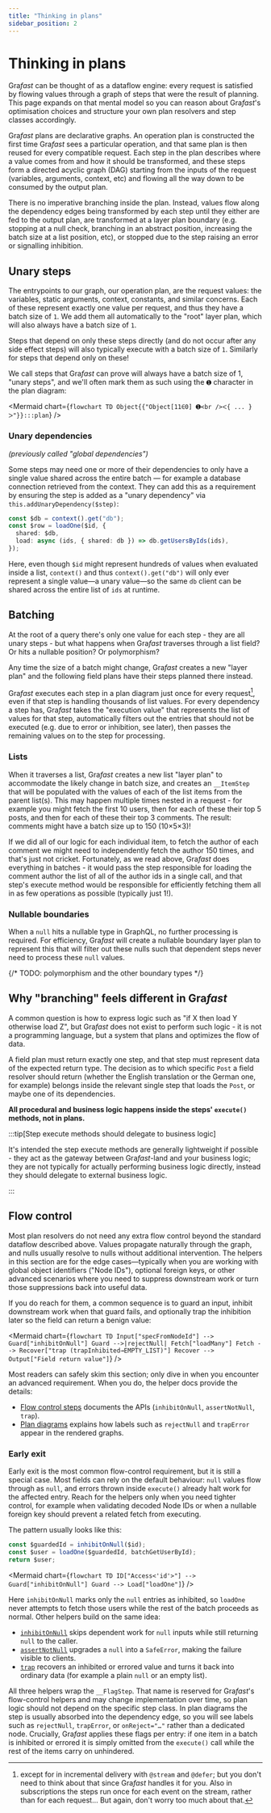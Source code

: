 ```yaml
---
title: "Thinking in plans"
sidebar_position: 2
---
```



# Thinking in plans

Gra*fast* can be thought of as a dataflow engine: every request is satisfied by
flowing values through a graph of steps that were the result of planning. This
page expands on that mental model so you can reason about Gra*fast*'s
optimisation choices and structure your own plan resolvers and step classes
accordingly.

Gra*fast* plans are declarative graphs. An operation plan is constructed the
first time Gra*fast* sees a particular operation, and that same plan is then
reused for every compatible request. Each step in the plan describes where a
value comes from and how it should be transformed, and these steps form a
directed acyclic graph (DAG) starting from the inputs of the request (variables,
arguments, context, etc) and flowing all the way down to be consumed by the
output plan.

There is no imperative branching inside the plan. Instead, values flow along the
dependency edges being transformed by each step until they either are fed to the
output plan, are transformed at a layer plan boundary (e.g. stopping at a null
check, branching in an abstract position, increasing the batch size at a list
position, etc), or stopped due to the step raising an error or signalling
inhibition.

## Unary steps

The entrypoints to our graph, our operation plan, are the request values: the
variables, static arguments, context, constants, and similar concerns. Each of
these represent exactly one value per request, and thus they have a batch size
of `1`. We add them all automatically to the "root" layer plan, which will also
always have a batch size of `1`.

Steps that depend on only these steps directly (and do not occur after any side
effect steps) will also typically execute with a batch size of `1`. Similarly
for steps that depend only on these!

We call steps that Gra*fast* can prove will always have a batch size of 1,
"unary steps", and we'll often mark them as such using the `➊` character in the
plan diagram:

<Mermaid
  chart={`
flowchart TD
  Object{{"Object[11∈0] ➊<br />ᐸ{ ... }ᐳ"}}:::plan
`}
/>

### Unary dependencies

_(previously called "global dependencies")_

Some steps may need one or more of their dependencies to only have a single
value shared across the entire batch — for example a database connection
retrieved from the context. They can add this as a requirement by ensuring the
step is added as a "unary dependency" via `this.addUnaryDependency($step)`:

```ts
const $db = context().get("db");
const $row = loadOne($id, {
  shared: $db,
  load: async (ids, { shared: db }) => db.getUsersByIds(ids),
});
```

Here, even though `$id` might represent hundreds of values when evaluated inside
a list, `context()` and thus `context().get("db")` will only ever represent a
single value—a unary value—so the same `db` client can be shared across the
entire list of `ids` at runtime.

## Batching

At the root of a query there's only one value for each step - they are all unary
steps - but what happens when Gra*fast* traverses through a list field? Or hits
a nullable position? Or polymorphism?

Any time the size of a batch might change, Gra*fast* creates a new "layer
plan" and the following field plans have their steps planned there instead.

Gra*fast* executes each step in a plan diagram just once for every request[^1],
even if that step is handling thousands of list values. For every dependency a
step has, Gra*fast* takes the "execution value" that represents the list of
values for that step, automatically filters out the entries that should not be
executed (e.g. due to error or inhibition, see later), then passes the remaining
values on to the step for processing.

[^1]:
    except for in incremental delivery with `@stream` and `@defer`; but you
    don't need to think about that since Gra*fast* handles it for you. Also in
    subscriptions the steps run once for each event on the stream, rather than for
    each request... But again, don't worry too much about that.

### Lists

When it traverses a list, Gra*fast* creates a new list "layer plan" to
accommodate the likely change in batch size, and creates an `__ItemStep` that
will be populated with the values of each of the list items from the parent
list(s). This may happen multiple times nested in a request - for example you
might fetch the first 10 users, then for each of these their top 5 posts, and
then for each of these their top 3 comments. The result: comments might have a
batch size up to 150 (10&times;5&times;3)!

If we did all of our logic for each individual item, to fetch the author of each
comment we might need to independently fetch the author 150 times, and that's
just not cricket. Fortunately, as we read above, Gra*fast* does everything in
batches - it would pass the step responsible for loading the comment author the
list of all of the author ids in a single call, and that step's execute method
would be responsible for efficiently fetching them all in as few operations as
possible (typically just 1!).

### Nullable boundaries

When a `null` hits a nullable type in GraphQL, no further processing is
required. For efficiency, Gra*fast* will create a nullable boundary layer plan
to represent this that will filter out these nulls such that dependent steps
never need to process these `null` values.

{/* TODO: polymorphism and the other boundary types */}

## Why "branching" feels different in Gra*fast*

A common question is how to express logic such as "if X then load Y otherwise
load Z", but Gra*fast* does not exist to perform such logic - it is not a
programming language, but a system that plans and optimizes the flow of data.

A field plan must return exactly one step, and that step must represent data of
the expected return type. The decision as to which specific `Post` a field
resolver should return (whether the English translation or the German one, for
example) belongs inside the relevant single step that loads the `Post`, or maybe
one of its dependencies.

**All procedural and business logic happens inside the steps' `execute()`
methods, not in plans.**

:::tip[Step execute methods should delegate to business logic]

It's intended the step execute methods are generally lightweight if possible -
they act as the gateway between Gra*fast*-land and your business logic; they are
not typically for actually performing business logic directly, instead they
should delegate to external business logic.

:::

## Flow control

Most plan resolvers do not need any extra flow control beyond the standard
dataflow described above. Values propagate naturally through the graph, and
nulls usually resolve to nulls without additional intervention. The helpers in
this section are for the edge cases—typically when you are working with global
object identifiers ("Node IDs"), optional foreign keys, or other advanced
scenarios where you need to suppress downstream work or turn those suppressions
back into useful data.

If you do reach for them, a common sequence is to guard an input, inhibit
downstream work when that guard fails, and optionally trap the inhibition later
so the field can return a benign value:

<Mermaid
  chart={`
flowchart TD
  Input["specFromNodeId"] --> Guard["inhibitOnNull"]
  Guard -->|rejectNull| Fetch["loadMany"]
  Fetch --> Recover["trap (trapInhibited→EMPTY_LIST)"]
  Recover --> Output["Field return value"]
`}
/>

Most readers can safely skim this section; only dive in when you encounter an
advanced requirement. When you do, the helper docs provide the details:

- [Flow control steps](./step-library/standard-steps/index.mdx#flow-control)
  documents the APIs (`inhibitOnNull`, `assertNotNull`, `trap`).
- [Plan diagrams](./plan-diagrams.mdx) explains how labels such as `rejectNull`
  and `trapError` appear in the rendered graphs.

### Early exit

Early exit is the most common flow-control requirement, but it is still a
special case. Most fields can rely on the default behaviour: `null` values flow
through as `null`, and errors thrown inside `execute()` already halt work for
the affected entry. Reach for the helpers only when you need tighter control,
for example when validating decoded Node IDs or when a nullable foreign key
should prevent a related fetch from executing.

The pattern usually looks like this:

```ts
const $guardedId = inhibitOnNull($id);
const $user = loadOne($guardedId, batchGetUserById);
return $user;
```

<Mermaid
  chart={`
flowchart TD
  ID["Access<'id'>"] --> Guard["inhibitOnNull"]
  Guard --> Load["loadOne"]
`}
/>

Here `inhibitOnNull` marks only the `null` entries as inhibited, so `loadOne`
never attempts to fetch those users while the rest of the batch proceeds as
normal. Other helpers build on the same idea:

- [`inhibitOnNull`](./step-library/standard-steps/inhibitOnNull.mdx) skips
  dependent work for `null` inputs while still returning `null` to the caller.
- [`assertNotNull`](./step-library/standard-steps/assertNotNull.mdx) upgrades a
  `null` into a `SafeError`, making the failure visible to clients.
- [`trap`](./step-library/standard-steps/trap.mdx) recovers an inhibited or
  errored value and turns it back into ordinary data (for example a plain
  `null` or an empty list).

All three helpers wrap the `__FlagStep`. That name is reserved for Gra*fast*'s
flow-control helpers and may change implementation over time, so plan logic
should not depend on the specific step class. In plan diagrams the step is
usually absorbed into the dependency edge, so you will see labels such as
`rejectNull`, `trapError`, or `onReject="…"` rather than a dedicated node.
Crucially, Gra*fast* applies these flags per entry: if one item in a batch is
inhibited or errored it is simply omitted from the `execute()` call while the
rest of the items carry on unhindered.
